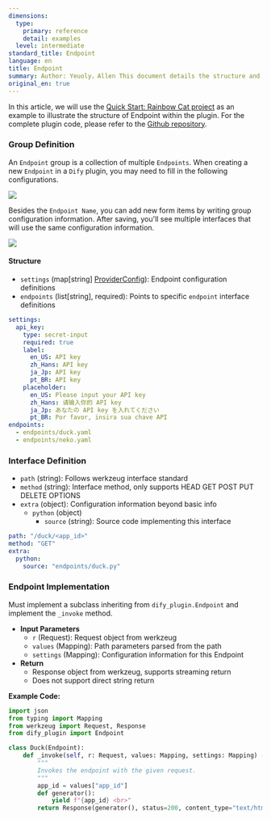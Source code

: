 ```yaml
---
dimensions:
  type:
    primary: reference
    detail: examples
  level: intermediate
standard_title: Endpoint
language: en
title: Endpoint
summary: Author: Yeuoly，Allen This document details the structure and implementation of Endpoints in Dify plugins, using the Rainbow Cat project as an example. It covers how to define Endpoint groups, configure interfaces, implement the _invoke method, and handle requests and responses. The document explains in detail the meaning and usage of various YAML configuration fields.
original_en: true
---
```


In this article, we will use the [Quick Start: Rainbow Cat project](../develop-plugins/extension-plugin.md) as an example to illustrate the structure of Endpoint within the plugin. For the complete plugin code, please refer to the [Github repository](https://github.com/langgenius/dify-plugin-sdks/tree/main/python/examples/neko).

### **Group Definition**

An `Endpoint` group is a collection of multiple `Endpoints`. When creating a new `Endpoint` in a `Dify` plugin, you may need to fill in the following configurations.

![](https://assets-docs.dify.ai/2024/11/763dbf86e4319591415dc5a1b6948ccb.png)

Besides the `Endpoint Name`, you can add new form items by writing group configuration information. After saving, you'll see multiple interfaces that will use the same configuration information.

![](https://assets-docs.dify.ai/2024/11/b778b7093b7df0dc80a476c65ddcbe58.png)

#### **Structure**

* `settings` (map\[string] [ProviderConfig](general-specifications.md#providerconfig)): Endpoint configuration definitions
* `endpoints` (list\[string], required): Points to specific `endpoint` interface definitions

```yaml
settings:
  api_key:
    type: secret-input
    required: true
    label:
      en_US: API key
      zh_Hans: API key
      ja_Jp: API key
      pt_BR: API key
    placeholder:
      en_US: Please input your API key
      zh_Hans: 请输入你的 API key
      ja_Jp: あなたの API key を入れてください
      pt_BR: Por favor, insira sua chave API
endpoints:
  - endpoints/duck.yaml
  - endpoints/neko.yaml
```

### **Interface Definition**

* `path` (string): Follows werkzeug interface standard
* `method` (string): Interface method, only supports HEAD GET POST PUT DELETE OPTIONS
* `extra` (object): Configuration information beyond basic info
  * `python` (object)
    * `source` (string): Source code implementing this interface

```yaml
path: "/duck/<app_id>"
method: "GET"
extra:
  python:
    source: "endpoints/duck.py"
```

### **Endpoint Implementation**

Must implement a subclass inheriting from `dify_plugin.Endpoint` and implement the `_invoke` method.

* **Input Parameters**
  * `r` (Request): Request object from werkzeug
  * `values` (Mapping): Path parameters parsed from the path
  * `settings` (Mapping): Configuration information for this Endpoint
* **Return**
  * Response object from werkzeug, supports streaming return
  * Does not support direct string return

**Example Code:**

```python
import json
from typing import Mapping
from werkzeug import Request, Response
from dify_plugin import Endpoint

class Duck(Endpoint):
    def _invoke(self, r: Request, values: Mapping, settings: Mapping) -> Response:
        """
        Invokes the endpoint with the given request.
        """
        app_id = values["app_id"]
        def generator():
            yield f"{app_id} <br>"
        return Response(generator(), status=200, content_type="text/html")
```